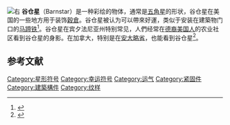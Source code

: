 [[File:BarnstarProud.jpg|右]]
'''谷仓星'''（Barnstar）是一种彩绘的物体，通常是[[五角星|五角星]]的形状，谷仓星在美国的一些地方用于装饰[[穀倉|穀倉]]。谷仓星被认为可以帶來好運，类似于安装在建築物门口的[[马蹄铁|马蹄铁]]<ref name="garden">{{Cite web|title=History of the Barn Star|url=http://www.artistic-garden.com/barn-star/|work=www.artistic-garden.com|access-date=2021-02-01|archive-date=2017-02-11|archive-url=https://web.archive.org/web/20170211175737/http://www.artistic-garden.com/barn-star/|dead-url=no}}</ref>。谷仓星在宾夕法尼亚州特别常见，人們经常在[[德裔美国人|德裔美国人]]的农业社区看到谷仓星的身影。在加拿大，特别是在[[安大略省|安大略省]]，也能看到谷仓星<ref>{{Cite web|title=Stars on houses: What's up|url=https://thevoiceofpelham.ca/2020/09/10/stars-on-houses-whats-up/|accessdate=2020-09-10|author=Piccolo|first=Samuel|language=en-US|archive-date=2020-09-25|archive-url=https://web.archive.org/web/20200925034406/https://thevoiceofpelham.ca/2020/09/10/stars-on-houses-whats-up/|dead-url=no}}</ref>。

== 参考文献 ==
{{Reflist|30em}}

[[Category:星形符号|Category:星形符号]]
[[Category:幸运符号|Category:幸运符号]]
[[Category:运气|Category:运气]]
[[Category:紧固件|Category:紧固件]]
[[Category:建築構件|Category:建築構件]]
[[Category:纹样|Category:纹样]]